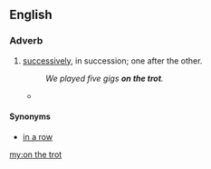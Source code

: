 ==English==

===Adverb===
{{en-adv|-|pos=[[on]] [[the]] [[trot]]}}

# {{idiomatic}} [[successively]], in succession; one after the other.
#: ''We played five gigs '''on the trot'''.''
#* {{quote-news
|year=2011
|date=September 27
|author=Alistair Magowan
|title=Bayern Munich   2 - 0   Man City
|work=BBC Sport
|url=http://news.bbc.co.uk/sport2/hi/football/europe/14982446.stm
|page=
|passage=But they came up against an impressive force in Bayern, who extended their run to 10 wins '''on the trot''', having scored 28 goals in the process and conceding none.}}

====Synonyms====
* [[in a row]]

[[my:on the trot]]